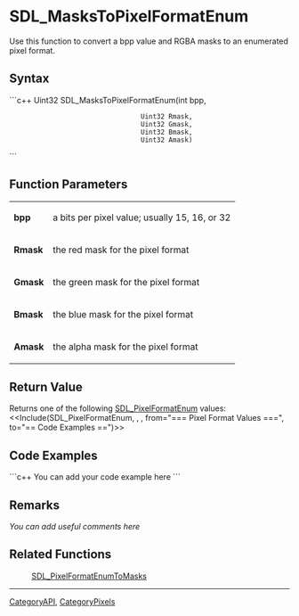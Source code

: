<!-- pragma section-numbers off -->
<!-- pragma disable-camelcase -->

= SDL_MasksToPixelFormatEnum =
Use this function to convert a bpp value and RGBA masks to an enumerated pixel format.


== Syntax ==
```c++
Uint32 SDL_MasksToPixelFormatEnum(int    bpp,
                                  Uint32 Rmask,
                                  Uint32 Gmask,
                                  Uint32 Bmask,
                                  Uint32 Amask)
```

== Function Parameters ==
{|
|'''bpp'''
|a bits per pixel value; usually 15, 16, or 32
|-
|'''Rmask'''
|the red mask for the pixel format
|-
|'''Gmask'''
|the green mask for the pixel format
|-
|'''Bmask'''
|the blue mask for the pixel format
|-
|'''Amask'''
|the alpha mask for the pixel format
|}

== Return Value ==
Returns one of the following [[SDL_PixelFormatEnum]] values:
<<Include(SDL_PixelFormatEnum, , , from="=== Pixel Format Values ===", to="== Code Examples ==")>>

== Code Examples ==
```c++
You can add your code example here
```

== Remarks ==
''You can add useful comments here''

== Related Functions ==
:[[SDL_PixelFormatEnumToMasks]]

----
[[CategoryAPI]], [[CategoryPixels]]
